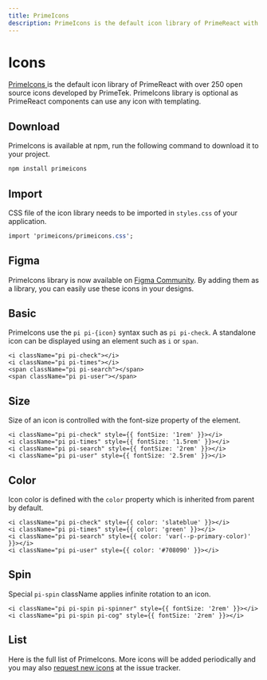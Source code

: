 ```yaml
---
title: PrimeIcons
description: PrimeIcons is the default icon library of PrimeReact with over 250 open source icons developed by PrimeTek. PrimeIcons library is optional as PrimeReact components can use any icon with templating.
---
```


# Icons

<a href="https://github.com/primefaces/primeicons"> PrimeIcons </a> is the default icon library of PrimeReact with over 250 open source icons developed by PrimeTek. PrimeIcons library is optional as PrimeReact components can use any icon with
templating.

## Download

PrimeIcons is available at npm, run the following command to download it to your project.

```bash
npm install primeicons
```

## Import

CSS file of the icon library needs to be imported in `styles.css` of your application.

```css
import 'primeicons/primeicons.css';
```

## Figma

PrimeIcons library is now available on <a href="https://www.figma.com/community/file/1354343849355792252/primeicons" target="_blank" rel="noopener noreferrer">Figma Community</a>. By adding them as a library, you can easily use these icons in your designs.

## Basic

PrimeIcons use the `pi pi-{icon}` syntax such as `pi pi-check`. A standalone icon can be displayed using an element such as `i` or `span`.

<div className="card flex justify-center gap-4">
    <i className="pi pi-check"></i>
    <i className="pi pi-times"></i>
    <span className="pi pi-search"></span>
    <span className="pi pi-user"></span>
</div>

```tsx
<i className="pi pi-check"></i>
<i className="pi pi-times"></i>
<span className="pi pi-search"></span>
<span className="pi pi-user"></span>
```

## Size

Size of an icon is controlled with the font-size property of the element.

<div className="card flex justify-center items-center gap-4">
    <i className="pi pi-check" style={{ fontSize: '1rem' }}></i>
    <i className="pi pi-times" style={{ fontSize: '1.5rem' }}></i>
    <i className="pi pi-search" style={{ fontSize: '2rem' }}></i>
    <i className="pi pi-user" style={{ fontSize: '2.5rem' }}></i>
</div>

```tsx
<i className="pi pi-check" style={{ fontSize: '1rem' }}></i>
<i className="pi pi-times" style={{ fontSize: '1.5rem' }}></i>
<i className="pi pi-search" style={{ fontSize: '2rem' }}></i>
<i className="pi pi-user" style={{ fontSize: '2.5rem' }}></i>
```

## Color

Icon color is defined with the `color` property which is inherited from parent by default.

<div className="card flex justify-center items-center gap-4">
    <i className="pi pi-check" style={{ color: 'slateblue' }}></i>
    <i className="pi pi-times" style={{ color: 'green' }}></i>
    <i className="pi pi-search" style={{ color: 'var(--p-primary-color)' }}></i>
    <i className="pi pi-user" style={{ color: '#708090' }}></i>
</div>

```tsx
<i className="pi pi-check" style={{ color: 'slateblue' }}></i>
<i className="pi pi-times" style={{ color: 'green' }}></i>
<i className="pi pi-search" style={{ color: 'var(--p-primary-color)' }}></i>
<i className="pi pi-user" style={{ color: '#708090' }}></i>
```

## Spin

Special `pi-spin` className applies infinite rotation to an icon.

<div className="card flex justify-center gap-4">
    <i className="pi pi-spin pi-spinner" style={{ fontSize: '2rem' }}></i>
    <i className="pi pi-spin pi-cog" style={{ fontSize: '2rem' }}></i>
</div>

```tsx
<i className="pi pi-spin pi-spinner" style={{ fontSize: '2rem' }}></i>
<i className="pi pi-spin pi-cog" style={{ fontSize: '2rem' }}></i>
```

## List

Here is the full list of PrimeIcons. More icons will be added periodically and you may also <a href="https://github.com/primefaces/primeicons/issues">request new icons</a> at the issue tracker.

<DocComponentViewer name="primeicons:list-demo" hideCode />
